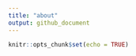 ```yaml
---
title: "about"
output: github_document
---
```


```r
knitr::opts_chunk$set(echo = TRUE)
```
